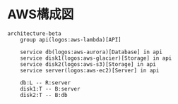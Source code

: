 # AWS構成図

```mermaid
architecture-beta
    group api(logos:aws-lambda)[API]

    service db(logos:aws-aurora)[Database] in api
    service disk1(logos:aws-glacier)[Storage] in api
    service disk2(logos:aws-s3)[Storage] in api
    service server(logos:aws-ec2)[Server] in api

    db:L -- R:server
    disk1:T -- B:server
    disk2:T -- B:db
```
